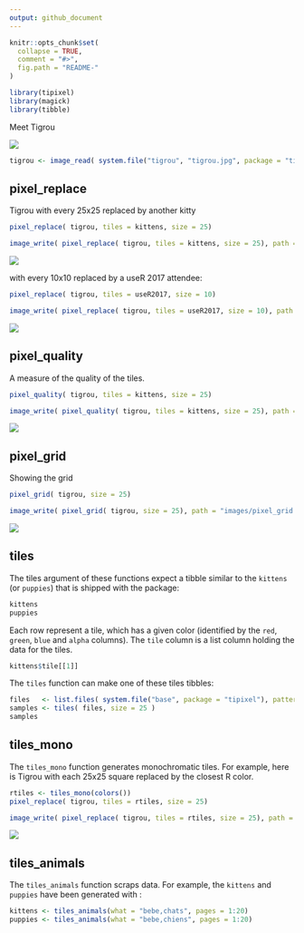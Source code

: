 ```yaml
---
output: github_document
---
```


<!-- README.md is generated from README.Rmd. Please edit that file -->

```r
knitr::opts_chunk$set(
  collapse = TRUE,
  comment = "#>",
  fig.path = "README-"
)
```

```r
library(tipixel)
library(magick)
library(tibble)
```

Meet Tigrou

![](inst/tigrou/tigrou.jpg)

```r
tigrou <- image_read( system.file("tigrou", "tigrou.jpg", package = "tipixel") )
```

## pixel_replace

Tigrou with every 25x25 replaced by another kitty 

```r
pixel_replace( tigrou, tiles = kittens, size = 25)
```

```r
image_write( pixel_replace( tigrou, tiles = kittens, size = 25), path = "images/pixel_replace.png" )
```

![](images/pixel_replace.png)

with every 10x10 replaced by a useR 2017 attendee: 

```r
pixel_replace( tigrou, tiles = useR2017, size = 10)
```

```r
image_write( pixel_replace( tigrou, tiles = useR2017, size = 10), path = "images/pixel_replace_useR.png" )
```

![](images/pixel_replace_useR.png)

## pixel_quality

A measure of the quality of the tiles. 

```r
pixel_quality( tigrou, tiles = kittens, size = 25)
```

```r
image_write( pixel_quality( tigrou, tiles = kittens, size = 25), path = "images/pixel_quality.png" )
```

![](images/pixel_quality.png)

## pixel_grid

Showing the grid

```r
pixel_grid( tigrou, size = 25)
```

```r
image_write( pixel_grid( tigrou, size = 25), path = "images/pixel_grid.png" )
```

![](images/pixel_grid.png)

## tiles

The tiles argument of these functions expect a tibble similar to the `kittens` (or `puppies`) that is shipped 
with the package: 

```r
kittens
puppies
```

Each row represent a tile, which has a given color (identified by the `red`, `green`, `blue` and `alpha` columns). 
The `tile` column is a list column holding the data for the tiles. 

```r
kittens$tile[[1]]
```

The `tiles` function can make one of these tiles tibbles: 

```r
files   <- list.files( system.file("base", package = "tipixel"), pattern = "jpg$", full.names = TRUE )
samples <- tiles( files, size = 25 )
samples
```

## tiles_mono 

The `tiles_mono` function generates monochromatic tiles. For example, here is Tigrou
with each 25x25 square replaced by the closest R color. 

```r
rtiles <- tiles_mono(colors())
pixel_replace( tigrou, tiles = rtiles, size = 25)
```

```r
image_write( pixel_replace( tigrou, tiles = rtiles, size = 25), path = "images/pixel_replace_rcolors.png" )
```

![](images/pixel_replace_rcolors.png)

## tiles_animals

The `tiles_animals` function scraps data. For example, the `kittens` and 
`puppies` have been generated with : 

```r
kittens <- tiles_animals(what = "bebe,chats", pages = 1:20)
puppies <- tiles_animals(what = "bebe,chiens", pages = 1:20)
```

